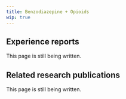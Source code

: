 ---
title: Benzodiazepine + Opioids
wip: true
---

## Experience reports

This page is still being written.

## Related research publications

This page is still being written.

